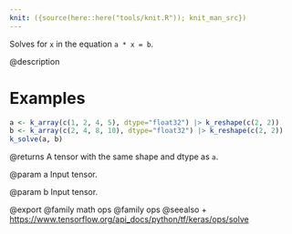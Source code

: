 ```yaml
---
knit: ({source(here::here("tools/knit.R")); knit_man_src})
---
```

Solves for `x` in the equation `a * x = b`.

@description

# Examples
```r
a <- k_array(c(1, 2, 4, 5), dtype="float32") |> k_reshape(c(2, 2))
b <- k_array(c(2, 4, 8, 10), dtype="float32") |> k_reshape(c(2, 2))
k_solve(a, b)
```

@returns
A tensor with the same shape and dtype as `a`.

@param a
Input tensor.

@param b
Input tensor.

@export
@family math ops
@family ops
@seealso
+ <https://www.tensorflow.org/api_docs/python/tf/keras/ops/solve>


